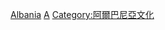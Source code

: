 {{Commonscat|World Heritage Sites in Albania}}

[[Category:欧洲和北美地区世界遗产|Albania]]
[[Category:各國世界遺產|A]]
[[Category:阿爾巴尼亞文化|Category:阿爾巴尼亞文化]]